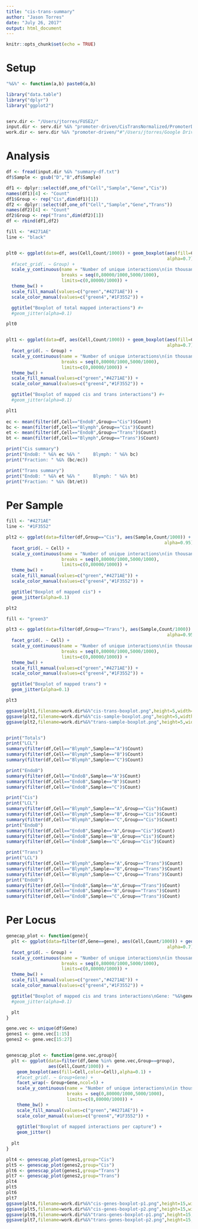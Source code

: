 ```yaml
---
title: "cis-trans-summary"
author: "Jason Torres"
date: "July 26, 2017"
output: html_document
---
```


```r
knitr::opts_chunk$set(echo = TRUE)
```


# Setup 

```r

"%&%" <- function(a,b) paste0(a,b)

library("data.table")
library("dplyr")
library("ggplot2")


serv.dir <- "/Users/jtorres/FUSE2/"
input.dir <- serv.dir %&% "promoter-driven/CisTransNormalized/PromoterDriven_cis_analysis/Cis_Trans_Summaries/"
work.dir <- serv.dir %&% "promoter-driven/"#"/Users/jtorres/Google Drive/Science/Projects/wtsa/promoter_driven/cis_normalized/"


```



# Analysis 

```r

df <- fread(input.dir %&% "summary-df.txt")
df$Sample <- gsub("D","B",df$Sample)

df1 <- dplyr::select(df,one_of("Cell","Sample","Gene","Cis"))
names(df1)[4] <- "Count"
df1$Group <- rep("Cis",dim(df1)[1])
df2 <- dplyr::select(df,one_of("Cell","Sample","Gene","Trans"))
names(df2)[4] <- "Count"
df2$Group <- rep("Trans",dim(df2)[1])
df <- rbind(df1,df2)

fill <- "#4271AE"
line <- "black"


plt0 <- ggplot(data=df, aes(Cell,Count/1000)) + geom_boxplot(aes(fill=Cell,color=Cell),
                                                             alpha=0.7) + 
  #facet_grid(. ~ Group) + 
  scale_y_continuous(name = "Number of unique interactions\n(in thousands)",
                     breaks = seq(0,80000/1000,5000/1000),
                     limits=c(0,80000/1000)) + 
  theme_bw() +
  scale_fill_manual(values=c("green","#4271AE")) + 
  scale_color_manual(values=c("green4","#1F3552")) + 

  ggtitle("Boxplot of total mapped interactions") #+ 
  #geom_jitter(alpha=0.1) 

plt0


plt1 <- ggplot(data=df, aes(Cell,Count/1000)) + geom_boxplot(aes(fill=Cell,color=Cell),
                                                             alpha=0.7) + 
  facet_grid(. ~ Group) + 
  scale_y_continuous(name = "Number of unique interactions\n(in thousands)",
                     breaks = seq(0,80000/1000,5000/1000),
                     limits=c(0,80000/1000)) + 
  theme_bw() +
  scale_fill_manual(values=c("green","#4271AE")) + 
  scale_color_manual(values=c("green4","#1F3552")) + 

  ggtitle("Boxplot of mapped cis and trans interactions") #+ 
  #geom_jitter(alpha=0.1) 

plt1
  
ec <- mean(filter(df,Cell=="EndoB",Group=="Cis")$Count)
bc <- mean(filter(df,Cell=="Blymph",Group=="Cis")$Count)
et <- mean(filter(df,Cell=="EndoB",Group=="Trans")$Count)
bt <- mean(filter(df,Cell=="Blymph",Group=="Trans")$Count)

print("Cis summary")
print("EndoB: " %&% ec %&% "     Blymph: " %&% bc)
print("Fraction: " %&% (bc/ec))

print("Trans summary")
print("EndoB: " %&% et %&% "     Blymph: " %&% bt)
print("Fraction: " %&% (bt/et))

```


# Per Sample 

```r


fill <- "#4271AE"
line <- "#1F3552"

plt2 <- ggplot(data=filter(df,Group=="Cis"), aes(Sample,Count/1000)) + geom_boxplot(aes(fill=Cell,color=Cell),
                                                            alpha=0.95) + 
  facet_grid(. ~ Cell) + 
  scale_y_continuous(name = "Number of unique interactions\n(in thousands)",
                     breaks = seq(0,80000/1000,5000/1000),
                     limits=c(0,80000/1000)) + 
  theme_bw() +
  scale_fill_manual(values=c("green","#4271AE")) + 
  scale_color_manual(values=c("green4","#1F3552")) + 

  ggtitle("Boxplot of mapped cis") + 
  geom_jitter(alpha=0.1)

plt2

fill <- "green3"

plt3 <- ggplot(data=filter(df,Group=="Trans"), aes(Sample,Count/1000)) + geom_boxplot(aes(fill=Cell,color=Cell),
                                                             alpha=0.95) + 
  facet_grid(. ~ Cell) + 
  scale_y_continuous(name = "Number of unique interactions\n(in thousands)",
                     breaks = seq(0,80000/1000,5000/1000),
                     limits=c(0,80000/1000)) + 
  theme_bw() +
  scale_fill_manual(values=c("green","#4271AE")) + 
  scale_color_manual(values=c("green4","#1F3552")) + 

  ggtitle("Boxplot of mapped trans") + 
  geom_jitter(alpha=0.1)

plt3 

ggsave(plt1,filename=work.dir%&%"cis-trans-boxplot.png",height=5,width=5)
ggsave(plt2,filename=work.dir%&%"cis-sample-boxplot.png",height=5,width=5)
ggsave(plt2,filename=work.dir%&%"trans-sample-boxplot.png",height=5,width=5)


print("Totals")
print("LCL")
summary(filter(df,Cell=="Blymph",Sample=="A")$Count)
summary(filter(df,Cell=="Blymph",Sample=="B")$Count)
summary(filter(df,Cell=="Blymph",Sample=="C")$Count)

print("EndoB")
summary(filter(df,Cell=="EndoB",Sample=="A")$Count)
summary(filter(df,Cell=="EndoB",Sample=="B")$Count)
summary(filter(df,Cell=="EndoB",Sample=="C")$Count)

print("Cis")
print("LCL")
summary(filter(df,Cell=="Blymph",Sample=="A",Group=="Cis")$Count)
summary(filter(df,Cell=="Blymph",Sample=="B",Group=="Cis")$Count)
summary(filter(df,Cell=="Blymph",Sample=="C",Group=="Cis")$Count)
print("EndoB")
summary(filter(df,Cell=="EndoB",Sample=="A",Group=="Cis")$Count)
summary(filter(df,Cell=="EndoB",Sample=="B",Group=="Cis")$Count)
summary(filter(df,Cell=="EndoB",Sample=="C",Group=="Cis")$Count)

print("Trans")
print("LCL")
summary(filter(df,Cell=="Blymph",Sample=="A",Group=="Trans")$Count)
summary(filter(df,Cell=="Blymph",Sample=="B",Group=="Trans")$Count)
summary(filter(df,Cell=="Blymph",Sample=="C",Group=="Trans")$Count)
print("EndoB")
summary(filter(df,Cell=="EndoB",Sample=="A",Group=="Trans")$Count)
summary(filter(df,Cell=="EndoB",Sample=="B",Group=="Trans")$Count)
summary(filter(df,Cell=="EndoB",Sample=="C",Group=="Trans")$Count)

```


# Per Locus 

```r

genecap_plot <- function(gene){
  plt <- ggplot(data=filter(df,Gene==gene), aes(Cell,Count/1000)) + geom_boxplot(aes(fill=Cell,color=Cell),
                                                             alpha=0.7) + 
  facet_grid(. ~ Group) + 
  scale_y_continuous(name = "Number of unique interactions\n(in thousands)",
                     breaks = seq(0,80000/1000,5000/1000),
                     limits=c(0,80000/1000)) + 
  theme_bw() +
  scale_fill_manual(values=c("green","#4271AE")) + 
  scale_color_manual(values=c("green4","#1F3552")) + 

  ggtitle("Boxplot of mapped cis and trans interactions\nGene: "%&%gene) #+ 
  #geom_jitter(alpha=0.1) 

  plt
}

gene.vec <- unique(df$Gene)
genes1 <- gene.vec[1:15]
genes2 <- gene.vec[15:27]


genescap_plot <- function(gene.vec,group){
  plt <- ggplot(data=filter(df,Gene %in% gene.vec,Group==group), 
                aes(Cell,Count/1000)) + 
    geom_boxplot(aes(fill=Cell,color=Cell),alpha=0.1) + 
    #facet_grid(. ~ Group+Gene) + 
    facet_wrap(~ Group+Gene,ncol=5) +
    scale_y_continuous(name = "Number of unique interactions\n(in thousands)",
                       breaks = seq(0,80000/1000,5000/1000),
                       limits=c(0,80000/1000)) + 
    theme_bw() +
    scale_fill_manual(values=c("green","#4271AE")) + 
    scale_color_manual(values=c("green4","#1F3552")) + 
  
    ggtitle("Boxplot of mapped interactions per capture") + 
    geom_jitter() 
  
  plt 
}

plt4 <- genescap_plot(genes1,group="Cis")
plt5 <- genescap_plot(genes2,group="Cis")
plt6 <- genescap_plot(genes1,group="Trans")
plt7 <- genescap_plot(genes2,group="Trans")
plt4
plt5
plt6
plt7
ggsave(plt4,filename=work.dir%&%"cis-genes-boxplot-p1.png",height=15,width=10)
ggsave(plt5,filename=work.dir%&%"cis-genes-boxplot-p2.png",height=15,width=10)
ggsave(plt6,filename=work.dir%&%"trans-genes-boxplot-p1.png",height=15,width=10)
ggsave(plt7,filename=work.dir%&%"trans-genes-boxplot-p2.png",height=15,width=10)

```

